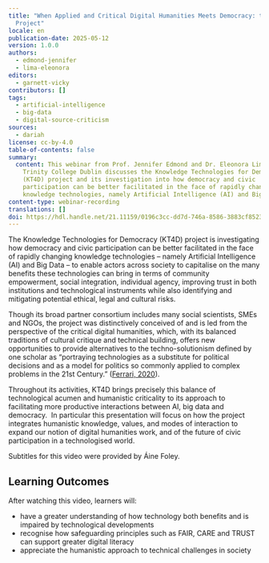 ```yaml
---
title: "When Applied and Critical Digital Humanities Meets Democracy: the KT4D
  Project"
locale: en
publication-date: 2025-05-12
version: 1.0.0
authors:
  - edmond-jennifer
  - lima-eleonora
editors:
  - garnett-vicky
contributors: []
tags:
  - artificial-intelligence
  - big-data
  - digital-source-criticism
sources:
  - dariah
license: cc-by-4.0
table-of-contents: false
summary:
  content: This webinar from Prof. Jennifer Edmond and Dr. Eleonora Lima at
    Trinity College Dublin discusses the Knowledge Technologies for Democracy
    (KT4D) project and its investigation into how democracy and civic
    participation can be better facilitated in the face of rapidly changing
    knowledge technologies, namely Artificial Intelligence (AI) and Big Data.
content-type: webinar-recording
translations: []
doi: https://hdl.handle.net/21.11159/0196c3cc-dd7d-746a-8586-3883cf8523be
---
```

The Knowledge Technologies for Democracy (KT4D) project is investigating how democracy and civic participation can be better facilitated in the face of rapidly changing knowledge technologies – namely Artificial Intelligence (AI) and Big Data – to enable actors across society to capitalise on the many benefits these technologies can bring in terms of community empowerment, social integration, individual agency, improving trust in both institutions and technological instruments while also identifying and mitigating potential ethical, legal and cultural risks. &#x20;

Though its broad partner consortium includes many social scientists, SMEs and NGOs, the project was distinctively conceived of and is led from the perspective of the critical digital humanities, which, with its balanced traditions of cultural critique and technical building, offers new opportunities to provide alternatives to the techno-solutionism defined by one scholar as “portraying technologies as a substitute for political decisions and as a model for politics so commonly applied to complex problems in the 21st Century.” ([Ferrari, 2020](https://academic.oup.com/ccc/article-abstract/13/1/121/5739591?redirectedFrom=fulltext)).&#x20;

Throughout its activities, KT4D brings precisely this balance of technological acumen and humanistic criticality to its approach to facilitating more productive interactions between AI, big data and democracy.  In particular this presentation will focus on how the project integrates humanistic knowledge, values, and modes of interaction to expand our notion of digital humanities work, and of the future of civic participation in a technologised world.

Subtitles for this video were provided by Áine Foley.

## Learning Outcomes

After watching this video, learners will:

* have a greater understanding of how technology both benefits and is impaired by technological developments
* recognise how safeguarding principles such as FAIR, CARE and TRUST can support greater digital literacy
* appreciate the humanistic approach to technical challenges in society

<VideoCard provider="youtube" id="AEj4DnxCfnM" title="When Applied and Critical Digital Humanities Meets Democracy: the KT4D Project" src="/assets/content/assets/en/resources/hosted/when-applied-and-critical-digital-humanities-meets-democracy-the-kt-4-d-project/friday-frontiers-dec-2024-thumbnail.png" />
